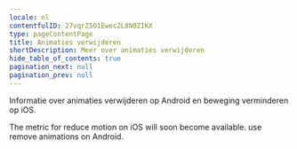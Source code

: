 ```yaml
---
locale: nl
contentfulID: 27vqrZ5O1Ewec2L8N0ZIKX
type: pageContentPage
title: Animaties verwijderen
shortDescription: Meer over animaties verwijderen
hide_table_of_contents: true
pagination_next: null
pagination_prev: null
---
```


Informatie over animaties verwijderen op Android en beweging verminderen op iOS.

<TwoColumnBlock>
  <LeftColumn>
    <ColumnRow>
      <TextBlock
        showBackgroundColor={true}>
        The metric for reduce motion on iOS will soon become available. 
        <CustomLink url="/en/stats/remove-animations" label="More about remove animations" external={false}/>
      </TextBlock>
    </ColumnRow>
  </LeftColumn>
  <RightColumn>
    <ColumnRow>
      <PercentageBlock
        metrics={[
          { title: 'Remove animations', key: 'android-accessibility_is_animation_disabled-true', isPercentage: true }
        ]}
        linkLabel="More about remove animations"
        linkUrl="/en/stats/remove-animations">
        use remove animations on Android.
      </PercentageBlock>
    </ColumnRow>
  </RightColumn>
</TwoColumnBlock>